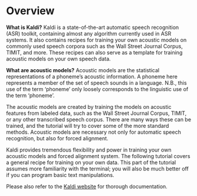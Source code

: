 # Overview

**What is Kaldi?** Kaldi is a state-of-the-art automatic speech recognition (ASR) toolkit, containing almost any algorithm currently used in ASR systems. It also contains recipes for training your own acoustic models on commonly used speech corpora such as the Wall Street Journal Corpus, TIMIT, and more. These recipes can also serve as a template for training acoustic models on your own speech data.  
            
**What are acoustic models?** Acoustic models are the statistical representations of a phoneme's acoustic information. A phoneme here represents a member of the set of speech sounds in a language. N.B., this use of the term 'phoneme' only loosely corresponds to the linguistic use of the term 'phoneme'.  

The acoustic models are created by training the models on acoustic features from labeled data, such as the Wall Street Journal Corpus, TIMIT, or any other transcribed speech corpus. There are many ways these can be trained, and the tutorial will try to cover some of the more standard methods. Acoustic models are necessary not only for automatic speech recognition, but also for forced alignment.

Kaldi provides tremendous flexibility and power in training your own acoustic models and forced alignment system. The following tutorial covers a general recipe for training on your own data. This part of the tutorial assumes more familiarity with the terminal; you will also be much better off if you can program basic text manipulations.  
            
Please also refer to the [Kaldi website](http://www.kaldi-asr.org/doc/){target="_blank"} for thorough documentation.
